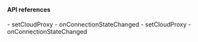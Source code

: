 <PlatformWrapper platform="react-native">

#### API references

<ProductWrapper notAllowed="voice-calling">
- <Link to="{{Global.API_REF_RN_ROOT}}/class_irtcengine.html#api_irtcengine_setcloudproxy">setCloudProxy</Link>
- <Link to="{{Global.API_REF_RN_ROOT}}/class_irtcengineeventhandler.html#callback_irtcengineeventhandler_onconnectionstatechanged">onConnectionStateChanged</Link>
</ProductWrapper>
<ProductWrapper product="voice-calling">
- <Link to="{{Global.API_REF_RN_ROOT_VOICE}}/class_irtcengine.html#api_setcloudproxy">setCloudProxy</Link>
- <Link to="{{Global.API_REF_RN_ROOT_VOICE}}/class_irtcengineeventhandler.html#callback_onconnectionstatechanged">onConnectionStateChanged</Link>
</ProductWrapper>

</PlatformWrapper>